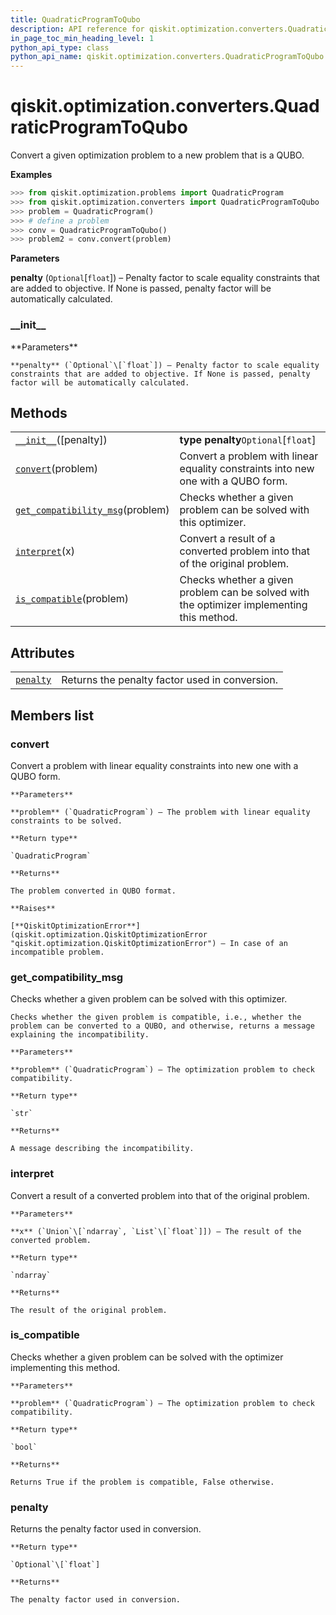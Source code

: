 ```yaml
---
title: QuadraticProgramToQubo
description: API reference for qiskit.optimization.converters.QuadraticProgramToQubo
in_page_toc_min_heading_level: 1
python_api_type: class
python_api_name: qiskit.optimization.converters.QuadraticProgramToQubo
---
```


# qiskit.optimization.converters.QuadraticProgramToQubo

<Class id="qiskit.optimization.converters.QuadraticProgramToQubo" isDedicatedPage={true} github="https://github.com/qiskit-community/qiskit-aqua/tree/stable/0.9/qiskit/optimization/converters/quadratic_program_to_qubo.py" signature="QuadraticProgramToQubo(penalty=None)" modifiers="class">
  Convert a given optimization problem to a new problem that is a QUBO.

  **Examples**

  ```python
  >>> from qiskit.optimization.problems import QuadraticProgram
  >>> from qiskit.optimization.converters import QuadraticProgramToQubo
  >>> problem = QuadraticProgram()
  >>> # define a problem
  >>> conv = QuadraticProgramToQubo()
  >>> problem2 = conv.convert(problem)
  ```

  **Parameters**

  **penalty** (`Optional`\[`float`]) – Penalty factor to scale equality constraints that are added to objective. If None is passed, penalty factor will be automatically calculated.

  ### \_\_init\_\_

  <Function id="qiskit.optimization.converters.QuadraticProgramToQubo.__init__" signature="__init__(penalty=None)">
    **Parameters**

    **penalty** (`Optional`\[`float`]) – Penalty factor to scale equality constraints that are added to objective. If None is passed, penalty factor will be automatically calculated.
  </Function>

  ## Methods

  |                                                                                                                                                                                                |                                                                                           |
  | ---------------------------------------------------------------------------------------------------------------------------------------------------------------------------------------------- | ----------------------------------------------------------------------------------------- |
  | [`__init__`](#qiskit.optimization.converters.QuadraticProgramToQubo.__init__ "qiskit.optimization.converters.QuadraticProgramToQubo.__init__")(\[penalty])                                     | **type penalty**`Optional`\[`float`]                                                      |
  | [`convert`](#qiskit.optimization.converters.QuadraticProgramToQubo.convert "qiskit.optimization.converters.QuadraticProgramToQubo.convert")(problem)                                           | Convert a problem with linear equality constraints into new one with a QUBO form.         |
  | [`get_compatibility_msg`](#qiskit.optimization.converters.QuadraticProgramToQubo.get_compatibility_msg "qiskit.optimization.converters.QuadraticProgramToQubo.get_compatibility_msg")(problem) | Checks whether a given problem can be solved with this optimizer.                         |
  | [`interpret`](#qiskit.optimization.converters.QuadraticProgramToQubo.interpret "qiskit.optimization.converters.QuadraticProgramToQubo.interpret")(x)                                           | Convert a result of a converted problem into that of the original problem.                |
  | [`is_compatible`](#qiskit.optimization.converters.QuadraticProgramToQubo.is_compatible "qiskit.optimization.converters.QuadraticProgramToQubo.is_compatible")(problem)                         | Checks whether a given problem can be solved with the optimizer implementing this method. |

  ## Attributes

  |                                                                                                                                             |                                                |
  | ------------------------------------------------------------------------------------------------------------------------------------------- | ---------------------------------------------- |
  | [`penalty`](#qiskit.optimization.converters.QuadraticProgramToQubo.penalty "qiskit.optimization.converters.QuadraticProgramToQubo.penalty") | Returns the penalty factor used in conversion. |

  ## Members list

  ### convert

  <Function id="qiskit.optimization.converters.QuadraticProgramToQubo.convert" signature="convert(problem)">
    Convert a problem with linear equality constraints into new one with a QUBO form.

    **Parameters**

    **problem** (`QuadraticProgram`) – The problem with linear equality constraints to be solved.

    **Return type**

    `QuadraticProgram`

    **Returns**

    The problem converted in QUBO format.

    **Raises**

    [**QiskitOptimizationError**](qiskit.optimization.QiskitOptimizationError "qiskit.optimization.QiskitOptimizationError") – In case of an incompatible problem.
  </Function>

  ### get\_compatibility\_msg

  <Function id="qiskit.optimization.converters.QuadraticProgramToQubo.get_compatibility_msg" signature="get_compatibility_msg(problem)" modifiers="static">
    Checks whether a given problem can be solved with this optimizer.

    Checks whether the given problem is compatible, i.e., whether the problem can be converted to a QUBO, and otherwise, returns a message explaining the incompatibility.

    **Parameters**

    **problem** (`QuadraticProgram`) – The optimization problem to check compatibility.

    **Return type**

    `str`

    **Returns**

    A message describing the incompatibility.
  </Function>

  ### interpret

  <Function id="qiskit.optimization.converters.QuadraticProgramToQubo.interpret" signature="interpret(x)">
    Convert a result of a converted problem into that of the original problem.

    **Parameters**

    **x** (`Union`\[`ndarray`, `List`\[`float`]]) – The result of the converted problem.

    **Return type**

    `ndarray`

    **Returns**

    The result of the original problem.
  </Function>

  ### is\_compatible

  <Function id="qiskit.optimization.converters.QuadraticProgramToQubo.is_compatible" signature="is_compatible(problem)">
    Checks whether a given problem can be solved with the optimizer implementing this method.

    **Parameters**

    **problem** (`QuadraticProgram`) – The optimization problem to check compatibility.

    **Return type**

    `bool`

    **Returns**

    Returns True if the problem is compatible, False otherwise.
  </Function>

  ### penalty

  <Attribute id="qiskit.optimization.converters.QuadraticProgramToQubo.penalty">
    Returns the penalty factor used in conversion.

    **Return type**

    `Optional`\[`float`]

    **Returns**

    The penalty factor used in conversion.
  </Attribute>
</Class>

